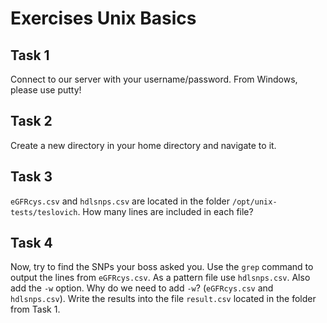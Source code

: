 # Exercises Unix Basics

## Task 1
Connect to our server with your username/password. From Windows, please use putty!

## Task 2 
Create a new directory in your home directory and navigate to it. 

## Task 3
`eGFRcys.csv` and `hdlsnps.csv` are located in the folder `/opt/unix-tests/teslovich`. How many lines are included in each file?

## Task 4
Now, try to find the SNPs your boss asked you. Use the `grep` command to output the lines from `eGFRcys.csv`. As a pattern file use `hdlsnps.csv`. Also add the `-w` option. Why do we need to add `-w`? (`eGFRcys.csv` and `hdlsnps.csv`). Write the results into the file `result.csv` located in the folder from Task 1.

